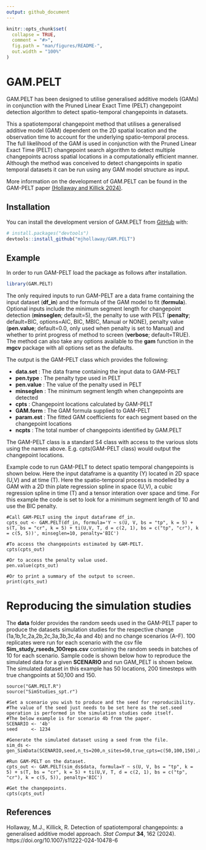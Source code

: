 ```yaml
---
output: github_document
---
```


<!-- README.md is generated from README.Rmd. Please edit that file -->

```r
knitr::opts_chunk$set(
  collapse = TRUE,
  comment = "#>",
  fig.path = "man/figures/README-",
  out.width = "100%"
)
```

# GAM.PELT

<!-- badges: start -->
<!-- badges: end -->

GAM.PELT has been designed to utilise generalised additive models (GAMs) in conjunction with the Pruned Linear Exact Time (PELT) changepoint detection algorithm to detect spatio-temporal changepoints in datasets.

This a spatiotemporal changepoint method that utilises a generalised additive model (GAM) dependent on the 2D spatial location and the observation time to account for the underlying spatio-temporal process. The full likelihood of the GAM is used in conjunction with the Pruned Linear Exact Time (PELT) changepoint search algorithm to detect multiple changepoints across spatial locations in a computationally efficient manner. Although the method was conceived to detect changepoints in spatio temporal datasets it can be run using any GAM model structure as input.

More information on the development of GAM.PELT can be found in the GAM-PELT paper [(Hollaway and Killick 2024)](https://doi.org/10.1007/s11222-024-10478-6).

## Installation

You can install the development version of GAM.PELT from [GitHub](https://github.com/) with:

``` r
# install.packages("devtools")
devtools::install_github("mjhollaway/GAM.PELT")
```

## Example

In order to run GAM-PELT load the package as follows after installation.

```r
library(GAM.PELT)
```

The only required inputs to run GAM-PELT are a data frame containing the input dataset (**df_in**) and the formula of the GAM model to fit (**formula**). Optional inputs include the minimum segment length for changepoint detection (**minseglen**; default=5), the penalty to use with PELT (**penalty**; default=BIC, options=AIC, BIC, MBIC, Manual or NONE), penalty value (**pen.value**; default=0.0, only used when penalty is set to Manual) and whether to print progress of method to screen (**verbose**; default=TRUE). The method can also take any options available to the **gam** function in the **mgcv** package with all options set as the defaults.

The output is the GAM-PELT class which provides the following: 

- **data.set**  : The data frame containing the input data to GAM-PELT
- **pen.type**  : The penalty type used in PELT
- **pen.value** : The value of the penalty used in PELT
- **minseglen** : The minimum segment length when changepoints are detected
- **cpts**      : Changepoint locations calculated by GAM-PELT
- **GAM.form**  : The GAM formula supplied to GAM-PELT
- **param.est** : The fitted GAM coefficients for each segment based on the changepoint locations
- **ncpts**     : The total number of changepoints identified by GAM.PELT

The GAM-PELT class is a standard S4 class with access to the various slots using the names above. E.g. cpts(GAM-PELT class) would output the changepoint locations.


Example code to run GAM-PELT to detect spatio temporal changepoints is shown below. Here the input dataframe is a quantity (Y) located in 2D space (U,V) and at time (T). Here the spatio-temporal process is modelled by a GAM with a 2D thin plate regression spline in space (U,V), a cubic regression spline in time (T) and a tensor interation over space and time. For this example the code is set to look for a minimum segment length of 10 and use the BIC penalty.

```
#Call GAM-PELT using the input dataframe df_in.
cpts_out <- GAM.PELT(df_in, formula='Y ~ s(U, V, bs = "tp", k = 5) + s(T, bs = "cr", k = 5) + ti(U,V, T, d = c(2, 1), bs = c("tp", "cr"), k = c(5, 5))', minseglen=10, penalty='BIC')

#To access the changepoints estimated by GAM-PELT.
cpts(cpts_out)

#Or to access the penalty value used.
pen.value(cpts_out)

#Or to print a summary of the output to screen.
print(cpts_out)

```
# Reproducing the simulation studies

The **data** folder provides the random seeds used in the GAM-PELT paper to produce the datasets simulation studies for the respective change (1a,1b,1c,2a,2b,2c,3a,3b,3c,4a and 4b) and no change scenarios (A--F). 100 replicates were run for each scenario with the csv file **Sim_study_rseeds_100reps.csv** containing the random seeds in batches of 10 for each scenario. Sample code is shown below how to reproduce the simulated data for a given **SCENARIO** and run GAM_PELT is shown below. The simulated dataset in this example has 50 locations, 200 timesteps with true changpoints at 50,100 and 150.

```
source("GAM.PELT.R")
source("SimStudies_spt.r")

#Set a scenario you wish to produce and the seed for reproducibility.
#The value of the seed just needs to be set here as the set.seed operation is performed in the simulation studies code itself.
#The below example is for scenario 4b from the paper.
SCENARIO <- '4b'
seed     <- 1234

#Generate the simulated dataset using a seed from the file.
sim_ds <- gen_SimData(SCENARIO,seed,n_ts=200,n_sites=50,true_cpts=c(50,100,150),add_lag=FALSE)

#Run GAM-PELT on the dataset.
cpts_out <- GAM.PELT(sim_ds$data, formula=Y ~ s(U, V, bs = "tp", k = 5) + s(T, bs = "cr", k = 5) + ti(U,V, T, d = c(2, 1), bs = c("tp", "cr"), k = c(5, 5)), penalty='BIC')

#Get the changepoints.
cpts(cpts_out)

```

## References

Hollaway, M.J., Killick, R. Detection of spatiotemporal changepoints: a generalised additive model approach. *Stat Comput* **34**, 162 (2024). https://doi.org/10.1007/s11222-024-10478-6

